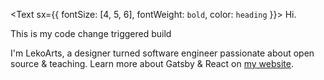 <Text sx={{ fontSize: [4, 5, 6], fontWeight: `bold`, color: `heading` }}>
  Hi.
</Text>

This is my code change triggered build

I'm LekoArts, a designer turned software engineer passionate about open source & teaching. Learn more about Gatsby & React on [my website](https://www.lekoarts.de?utm_source=minimal-blog&utm_medium=Starter).
